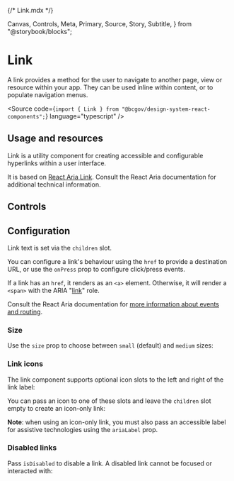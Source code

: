 {/* Link.mdx */}

  Canvas,
  Controls,
  Meta,
  Primary,
  Source,
  Story,
  Subtitle,
} from "@storybook/blocks";


<Meta title="Utility/Link" />

# Link

<Subtitle>
  A link provides a method for the user to navigate to another page, view or
  resource within your app. They can be used inline within content, or to
  populate navigation menus.
</Subtitle>

<Source
  code={`import { Link } from "@bcgov/design-system-react-components";`}
  language="typescript"
/>

## Usage and resources

Link is a utility component for creating accessible and configurable hyperlinks within a user interface.

It is based on [React Aria Link](https://react-spectrum.adobe.com/react-aria/Link.html). Consult the React Aria documentation for additional technical information.

## Controls

<Primary of={LinkStories} />
<Controls of={LinkStories.LinkTemplate} />

## Configuration

Link text is set via the `children` slot.

You can configure a link's behaviour using the `href` to provide a destination URL, or use the `onPress` prop to configure click/press events.

If a link has an `href`, it renders as an `<a>` element. Otherwise, it will render a `<span>` with the ARIA "[link](https://developer.mozilla.org/en-US/docs/Web/Accessibility/ARIA/Roles/link_role)" role.

Consult the React Aria documentation for [more information about events and routing](https://react-spectrum.adobe.com/react-aria/Link.html#events).

### Size

Use the `size` prop to choose between `small` (default) and `medium` sizes:

<Canvas of={LinkStories.SmallLink} />
<Canvas of={LinkStories.MediumLink} />

### Link icons

The link component supports optional icon slots to the left and right of the link label:

<Canvas of={LinkStories.LinkWithLeftIcon} />
<Canvas of={LinkStories.LinkWithRightIcon} />

You can pass an icon to one of these slots and leave the `children` slot empty to create an icon-only link:

<Canvas of={LinkStories.IconOnlyLink} />

**Note**: when using an icon-only link, you must also pass an accessible label for assistive technologies using the `ariaLabel` prop.

### Disabled links

Pass `isDisabled` to disable a link. A disabled link cannot be focused or interacted with:

<Canvas of={LinkStories.DisabledLink} />
